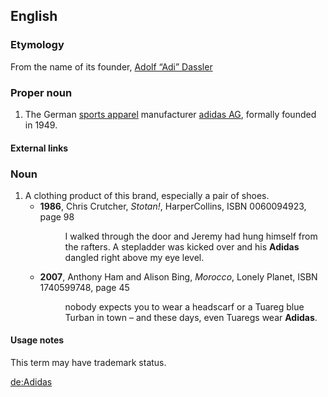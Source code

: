 {{rfd}}
==English==

===Etymology===
From the name of its founder, [[w:Adolf Dassler|Adolf “Adi” Dassler]]

===Proper noun===
{{en-proper noun}}

# The German [[sports apparel]] manufacturer [[w:Adidas AG|adidas AG]], formally founded in 1949.

====External links====
{{pedialite}}

===Noun===
{{en-noun|pl=Adidas|pl2=Adidases}}

# A clothing product of this brand, especially a pair of shoes.
#*'''1986''', Chris Crutcher, ''Stotan!'', HarperCollins, ISBN 0060094923, page 98
#*: <!--...-->I walked through the door and Jeremy had hung himself from the rafters. A stepladder was kicked over and his '''Adidas''' dangled right above my eye level.
#* '''2007''', Anthony Ham and Alison Bing, ''Morocco'', Lonely Planet, ISBN 1740599748, page 45
#*: nobody expects you to wear a headscarf or a Tuareg blue Turban in town – and these days, even Tuaregs wear '''Adidas'''.

====Usage notes====
This term may have trademark status.

[[de:Adidas]]
